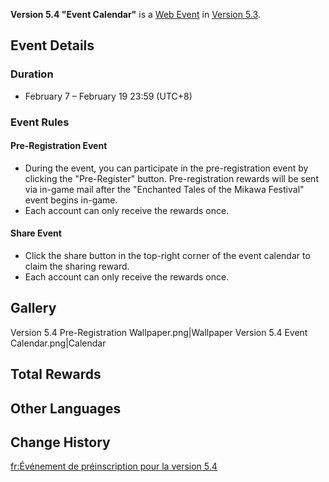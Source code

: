 <!--{{Event Tabs}}-->
{{Stub}}
{{Event
|image             = Version 5.4 Event Calendar Event.png
|type              = Web
|time_known        = yes
|time_start        = 2025-02-07 12:00:00
|time_start_offset = GMT+8
|time_end          = 2025-02-19 23:59:59
|time_end_offset   = UTC+8
|link              = https://x.com/GenshinImpact/status/1888438939452661993
|link2             = https://act.hoyoverse.com/puzzle/hk4e/pz_mDZ7Xhhdj3/index.html?puzzle_screen_index=2
|link2name         = Event Page
}}
<!--{{Description|}}-->
'''Version 5.4 "Event Calendar"''' is a [[Web Event]] in [[Version 5.3]].

==Event Details==
===Duration===
* February 7 – February 19 23:59 (UTC+8)

===Event Rules===
====Pre-Registration Event====
* During the event, you can participate in the pre-registration event by clicking the "Pre-Register" button. Pre-registration rewards will be sent via in-game mail after the "Enchanted Tales of the Mikawa Festival" event begins in-game.
* Each account can only receive the rewards once.

====Share Event====
* Click the share button in the top-right corner of the event calendar to claim the sharing reward.
* Each account can only receive the rewards once.

==Gallery==
<gallery>
Version 5.4 Pre-Registration Wallpaper.png|Wallpaper
Version 5.4 Event Calendar.png|Calendar
</gallery>

==Total Rewards==
{{Event Rewards
|Primogem = 30
|Kageuchi Handguard = 3
|Mora = 20000
|Hero's Wit = 3
|sort  = Primogem,Kageuchi Handguard,Mora,Hero's Wit
}}

==Other Languages==
{{Other Languages
|en       = Version 5.4 Event Calendar
|zhs      = 
|zhs_rm   = 
|zht      = 5.4版本活動日曆
|zht_rm   = 
|zh_tl    = 
|ja       = Ver.5.4イベントカレンダー
|ja_rm    = 
|ja_tl    = 
|ko       = 5.4 버전 이벤트 일정
|ko_rm    = 
|ko_tl    = 
|es       = Calendario de eventos de la versión 5.4
|es_tl    = Version 5.4 Event Calendar
|fr       = Calendrier des événements de la version 5.4
|fr_tl    = Version 5.4 Event Calendar
|ru       = Календарь событий версии 5.4
|ru_tl    = 
|th       = ปฏิทินกิจกรรมประจำเวอร์ชัน 5.4
|th_rm    = 
|th_tl    = 
|vi       = Lịch Sự Kiện Phiên Bản 5.4
|vi_tl    = 
|de       = Aktionskalender zu Version 5.4
|de_tl    = 
|id       = Kalender Event Versi 5.4
|id_tl    = 
|pt       = Calendário de eventos da Versão 5.4
|pt_tl    = 
|tr       = 5.4 Sürümü Etkinlik Takvimi
|tr_tl    = 
|it       = Calendario eventi versione 5.4
|it_tl    = 
}}

==Change History==
{{Change History|5.3}}

[[fr:Événement de préinscription pour la version 5.4]]